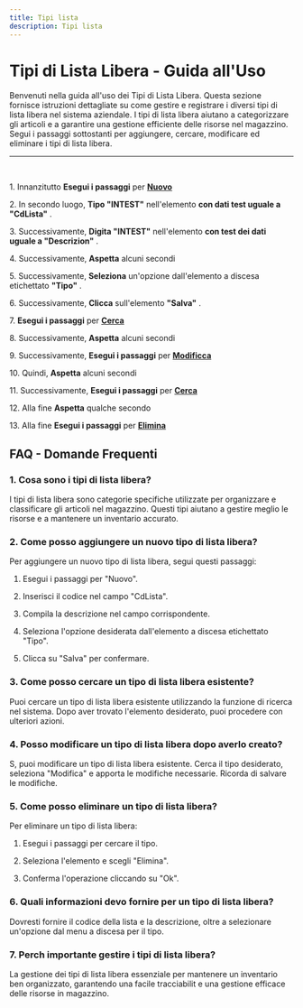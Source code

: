 ```yaml
---
title: Tipi lista
description: Tipi lista
---
```

# Tipi di Lista Libera \- Guida all\'Uso

Benvenuti nella guida all\'uso dei Tipi di Lista Libera\. Questa sezione fornisce istruzioni dettagliate su come gestire e registrare i diversi tipi di lista libera nel sistema aziendale\. I tipi di lista libera aiutano a categorizzare gli articoli e a garantire una gestione efficiente delle risorse nel magazzino\. Segui i passaggi sottostanti per aggiungere\, cercare\, modificare ed eliminare i tipi di lista libera\.

---

&nbsp;

1\. Innanzitutto **Esegui i passaggi** per **[Nuovo](/docs/Z_Operazioni%20base/Nuovo)**

2\. In secondo luogo\, **Tipo \"INTEST\"** nell\'elemento **con dati test uguale a \"CdLista\"** \.

3\. Successivamente\, **Digita \"INTEST\"** nell\'elemento **con test dei dati uguale a \"Descrizion\"** \.

4\. Successivamente\, **Aspetta** alcuni secondi

5\. Successivamente\, **Seleziona** un\'opzione dall\'elemento a discesa etichettato **\"Tipo\"** \.

6\. Successivamente\, **Clicca** sull\'elemento **\"Salva\"** \.

7\. **Esegui i passaggi** per **[Cerca](/docs/Z_Operazioni%20base/Cerca)**

8\. Successivamente\, **Aspetta** alcuni secondi

9\. Successivamente\, **Esegui i passaggi** per **[Modificca](/docs/Modificca)**

10\. Quindi\, **Aspetta** alcuni secondi

11\. Successivamente\, **Esegui i passaggi** per **[Cerca](/docs/Z_Operazioni%20base/Cerca)**

12\. Alla fine **Aspetta** qualche secondo

13\. Alla fine **Esegui i passaggi** per **[Elimina](/docs/Z_Operazioni%20base/Elimina)**

## FAQ \- Domande Frequenti

### 1\. **Cosa sono i tipi di lista libera\?**

I tipi di lista libera sono categorie specifiche utilizzate per organizzare e classificare gli articoli nel magazzino\. Questi tipi aiutano a gestire meglio le risorse e a mantenere un inventario accurato\.

### 2\. **Come posso aggiungere un nuovo tipo di lista libera\?**

Per aggiungere un nuovo tipo di lista libera\, segui questi passaggi\:

1. Esegui i passaggi per \"Nuovo\"\.

2. Inserisci il codice nel campo \"CdLista\"\.

3. Compila la descrizione nel campo corrispondente\.

4. Seleziona l\'opzione desiderata dall\'elemento a discesa etichettato \"Tipo\"\.

5. Clicca su \"Salva\" per confermare\.

### 3\. **Come posso cercare un tipo di lista libera esistente\?**

Puoi cercare un tipo di lista libera esistente utilizzando la funzione di ricerca nel sistema\. Dopo aver trovato l\'elemento desiderato\, puoi procedere con ulteriori azioni\.

### 4\. **Posso modificare un tipo di lista libera dopo averlo creato\?**

S\, puoi modificare un tipo di lista libera esistente\. Cerca il tipo desiderato\, seleziona \"Modifica\" e apporta le modifiche necessarie\. Ricorda di salvare le modifiche\.

### 5\. **Come posso eliminare un tipo di lista libera\?**

Per eliminare un tipo di lista libera\:

1. Esegui i passaggi per cercare il tipo\.

2. Seleziona l\'elemento e scegli \"Elimina\"\.

3. Conferma l\'operazione cliccando su \"Ok\"\.

### 6\. **Quali informazioni devo fornire per un tipo di lista libera\?**

Dovresti fornire il codice della lista e la descrizione\, oltre a selezionare un\'opzione dal menu a discesa per il tipo\.

### 7\. **Perch  importante gestire i tipi di lista libera\?**

La gestione dei tipi di lista libera  essenziale per mantenere un inventario ben organizzato\, garantendo una facile tracciabilit e una gestione efficace delle risorse in magazzino\.
